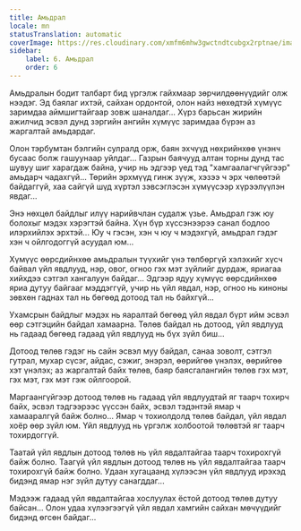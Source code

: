 ```yaml
---
title: Амьдрал
locale: mn
statusTranslation: automatic
coverImage: https://res.cloudinary.com/xmfm6mhw3gwctndtcubgx2rptnae/image/upload/v1740468922/small_cover_tratado_de_psicologia_revolucionaria_a4c0dca4e0.webp
sidebar:
    label: 6. Амьдрал
    order: 6
---
```

Амьдралын бодит талбарт бид үргэлж гайхмаар зөрчилдөөнүүдийг олж нээдэг. Эд баялаг ихтэй, сайхан ордонтой, олон найз нөхөдтэй хүмүүс заримдаа аймшигтайгаар зовж шаналдаг... Хүрз барьсан жирийн ажилчид эсвэл дунд зэргийн ангийн хүмүүс заримдаа бүрэн аз жаргалтай амьдардаг.

Олон тэрбумтан бэлгийн сулралд орж, баян эхчүүд нөхрийнхөө үнэнч бусаас болж гашуунаар уйлдаг... Газрын баячууд алтан торны дунд тас шувуу шиг харагдаж байна, учир нь эдгээр үед тэд "хамгаалагчгүйгээр" амьдарч чадахгүй... Төрийн эрхмүүд гинж зүүж, хэзээ ч эрх чөлөөтэй байдаггүй, хаа сайгүй шүд хүртэл зэвсэглэсэн хүмүүсээр хүрээлүүлэн явдаг...

Энэ нөхцөл байдлыг илүү нарийвчлан судалж үзье. Амьдрал гэж юу болохыг мэдэх хэрэгтэй байна. Хүн бүр хүссэнээрээ санал бодлоо илэрхийлэх эрхтэй... Юу ч гэсэн, хэн ч юу ч мэдэхгүй, амьдрал гэдэг хэн ч ойлгодоггүй асуудал юм...

Хүмүүс өөрсдийнхөө амьдралын түүхийг үнэ төлбөргүй хэлэхийг хүсч байвал үйл явдлууд, нэр, овог, огноо гэх мэт зүйлийг дурдаж, яриагаа хийхдээ сэтгэл хангалуун байдаг... Эдгээр ядуу хүмүүс өөрсдийнхөө яриа дутуу байгааг мэддэггүй, учир нь үйл явдал, нэр, огноо нь киноны зөвхөн гаднах тал нь бөгөөд дотоод тал нь байхгүй...

Ухамсрын байдлыг мэдэх нь яаралтай бөгөөд үйл явдал бүрт ийм эсвэл өөр сэтгэцийн байдал хамаарна. Төлөв байдал нь дотоод, үйл явдлууд нь гадаад бөгөөд гадаад үйл явдлууд нь бүх зүйл биш...

Дотоод төлөв гэдэг нь сайн эсвэл муу байдал, санаа зоволт, сэтгэл гутрал, мухар сүсэг, айдас, сэжиг, энэрэл, өөрийгөө үнэлэх, өөрийгөө хэт үнэлэх; аз жаргалтай байх төлөв, баяр баясгалангийн төлөв гэх мэт, гэх мэт, гэх мэт гэж ойлгоорой.

Маргаангүйгээр дотоод төлөв нь гадаад үйл явдлуудтай яг таарч тохирч байх, эсвэл тэдгээрээс үүссэн байх, эсвэл тэдэнтэй ямар ч хамааралгүй байж болно... Ямар ч тохиолдолд төлөв байдал, үйл явдал хоёр өөр зүйл юм. Үйл явдлууд нь үргэлж холбоотой төлөвтэй яг таарч тохирдоггүй.

Таатай үйл явдлын дотоод төлөв нь үйл явдалтайгаа таарч тохирохгүй байж болно. Таагүй үйл явдлын дотоод төлөв нь үйл явдалтайгаа таарч тохирохгүй байж болно. Удаан хугацаанд хүлээсэн үйл явдлууд ирэхэд бидэнд ямар нэг зүйл дутуу санагддаг...

Мэдээж гадаад үйл явдалтайгаа хослуулах ёстой дотоод төлөв дутуу байсан... Олон удаа хүлээгээгүй үйл явдал хамгийн сайхан мөчүүдийг бидэнд өгсөн байдаг...

